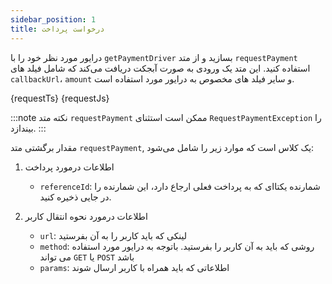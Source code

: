 ```yaml
---
sidebar_position: 1
title: درخواست پرداخت
---
```



درایور مورد نظر خود را با `getPaymentDriver` بسازید و از متد `requestPayment` استفاده کنید. این متد یک ورودی به صورت آبجکت دریافت می‌کند که شامل فیلد های `callbackUrl`، `amount` و سایر فیلد های مخصوص به درایور مورد استفاده است.

<Tabs>
  <TabItem value="typescript" label="TypeScript" default>
    <CodeBlock className="language-ts" title="index.ts">
      {requestTs}
    </CodeBlock>
  </TabItem>
  <TabItem value="javascript" label="JavaScript">
    <CodeBlock className="language-js" title="index.js">
      {requestJs}
    </CodeBlock>
  </TabItem>
</Tabs>

:::note نکته
متد `requestPayment` ممکن است استثنای `RequestPaymentException` را بیندازد.
:::

مقدار برگشتی متد `requestPayment`, یک کلاس است که موارد زیر را شامل می‌شود:

1. اطلاعات در‌مورد پرداخت

   - `referenceId`: شمارنده یکتا‌ای که به پرداخت فعلی ارجاع دارد، این شمارنده را در جایی ذخیره کنید.

2. اطلاعات در‌مورد نحوه انتقال کاربر

   - `url`: لینکی که باید کاربر را به آن بفرستید
   - `method`: روشی که باید به آن کاربر را بفرستید. با‌توجه به درایور مورد استفاده می تواند `GET` یا `POST` باشد
   - `params`: اطلاعاتی که باید همراه با کاربر ارسال شوند
